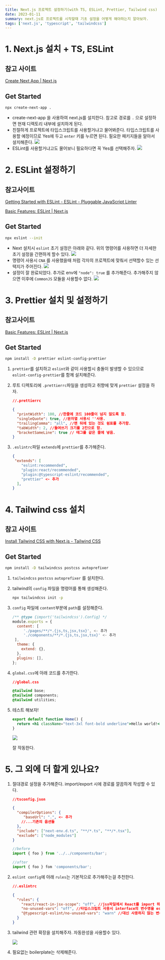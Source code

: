 ```yaml
---
title: Next.js 프로젝트 설정하기(with TS, ESLint, Prettier, Tailwind css)
date: 2023-01-11
summary: next.js로 프로젝트를 시작할때 기초 설정을 어떻게 해야하는지 알아보자.
tags: ['next.js', 'typescript', 'tailwindcss']
---
```


# 1. Next.js 설치 + TS, ESLint

## 참고 사이트

[Create Next App | Next.js](https://nextjs.org/docs/api-reference/create-next-app)

## Get Started

```bash
npx create-next-app .
```

- create-next-app 을 사용하여 next.js를 설치한다. 참고로 경로를 `.` 으로 설정하면 현재 디렉토리 내부에 설치하게 된다.
- 친절하게 프로젝트에 타입스크립트를 사용할거냐고 물어봐준다. 타입스크립트를 사용할 예정이므로 Yes에 두고 `enter` 키를 누르면 된다. 필요한 패키지들을 알아서 설치해준다.
  <img src="/posts/nextjs-starter/1.png" />
- ESLint를 사용할거냐고도 물어보니 필요하다면 꼭 Yes를 선택해주자.
  <img src="/posts/nextjs-starter/2.png" />

# 2. ESLint 설정하기

## 참고사이트

[Getting Started with ESLint - ESLint - Pluggable JavaScript Linter](https://eslint.org/docs/latest/user-guide/getting-started)

[Basic Features: ESLint | Next.js](https://nextjs.org/docs/basic-features/eslint)

## Get Started

```bash
npx eslint --init
```

- Next 설치시 `eslint` 초기 설정은 아래와 같다. 위의 명령어를 사용하면 더 자세한 초기 설정을 간편하게 할수 있다.
  <img src="/posts/nextjs-starter/3.png" />
- 명령어 사용시 `CNA` 를 사용했을때 처럼 각자의 프로젝트에 맞춰서 선택할수 있는 선택지가 주어진다.
  <img src="/posts/nextjs-starter/4.png" />
- 설정이 잘 완료되었다. 추가로 env에 `"node": true` 를 추가해준다. 추가해주지 않으면 이후에 `CommonJS` 모듈을 사용할수 없다.
  <img src="/posts/nextjs-starter/5.png" />

# 3. Prettier 설치 및 설정하기

## 참고사이트

[Basic Features: ESLint | Next.js](https://nextjs.org/docs/basic-features/eslint#prettier)

## Get Started

```bash
npm install -D prettier eslint-config-prettier
```

1. `prettier`를 설치하고 `eslint`와 같이 사용할시 충돌이 발생할 수 있으므로 `eslint-config-prettier`를 함께 설치해준다.
2. 루트 디렉토리에 `.prettierrc`파일을 생성하고 취향에 맞게 `prettier` 설정을 하자.

   ```json
   //.prettierrc

   {
     "printWidth": 100, //한줄에 코드 100줄이 넘지 않도록 함.
     "singleQuote": true, //문자열 사용시 ''사용.
     "trailingComma": "all", //맨 뒤에 있는 것도 쉼표를 추가함.
     "tabWidth": 2, //들여쓰기 크기를 2칸으로 함.
     "bracketSameLine": true // 태그를 같은 줄에 넣음.
   }
   ```

3. `.eslintrc`파일 `extends`에 `prettier`를 추가해준다.

   ```json
   {
   	"extends": [
       "eslint:recommended",
       "plugin:react/recommended",
       "plugin:@typescript-eslint/recommended",
       "prettier" <- 추가
     ],
   }
   ```

# 4. Tailwind css 설치

## 참고 사이트

[Install Tailwind CSS with Next.js - Tailwind CSS](https://tailwindcss.com/docs/guides/nextjs)

## Get Started

```bash
npm install -D tailwindcss postcss autoprefixer
```

1. `tailwindcss` `postcss` `autoprefixer` 를 설치한다.
2. tailwind의 `config` 파일을 명령어를 통해 생성해준다.

   ```bash
   npx tailwindcss init -p
   ```

3. `config` 파일에 `content`부분에 `path`를 설정해준다.

   ```jsx
   /** @type {import('tailwindcss').Config} */
   module.exports = {
     content: [
   		'./pages/**/*.{js,ts,jsx,tsx}', <- 추가
   		'./components/**/*.{js,ts,jsx,tsx}' <- 추가
   	],
     theme: {
       extend: {},
     },
     plugins: [],
   };
   ```

4. `global.css`에 아래 코드를 추가한다.

   ```css
   //global.css

   @tailwind base;
   @tailwind components;
   @tailwind utilities;
   ```

5. 테스트 해보자!

   ```jsx
   export default function Home() {
     return <h1 className="text-3xl font-bold underline">Hello world!</h1>;
   }
   ```

   <img src="/posts/nextjs-starter/6.png" />

   잘 작동한다.

# 5. 그 외에 더 할게 있나요?

1. 절대경로 설정을 추가해준다. import/export 시에 경로를 깔끔하게 작성할 수 있다.

   ```json
   //tsconfig.json

   {
     "compilerOptions": {
   		"baseUrl": ".", <- 추가
       //...기존의 옵션들
     },
     "include": ["next-env.d.ts", "**/*.ts", "**/*.tsx"],
     "exclude": ["node_modules"]
   }
   ```

   ```jsx
   //before
   import { foo } from '../../components/bar';

   //after
   import { foo } fom 'components/bar';

   ```

2. `eslint config`에 아래 `rules`는 기본적으로 추가해주는걸 추천한다.

   ```json
   //.eslintrc

   {
     "rules": {
       "react/react-in-jsx-scope": "off", //jsx파일에서 React를 import 하지 않아도 됨.
       "no-unused-vars": "off", //타입스크립트 사용시 interface의 변수명을 eslint가 잡지 않도록 함.
       "@typescript-eslint/no-unused-vars": "warn" //대신 사용하지 않는 변수는 @typescript/eslint를 통해 잡아줌.
     }
   }
   ```

3. tailwind 관련 확장을 설치해주자. 자동완성을 사용할수 있다.

   <img src="/posts/nextjs-starter/7.png" />

4. 필요없는 boilerplate는 삭제해준다.

